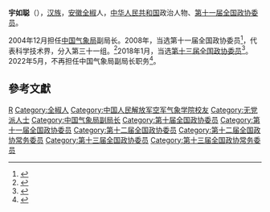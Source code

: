 {{Infobox Officeholder
|name              = 宇如聪
|original_name     = 
|honorific-suffix  = 
|image = 
|imagesize         = 200px
|smallimage        = 
|caption           =
|office2       = [[中国气象局|中国气象局]]副局长
|alongside2 = 沈晓农、矫梅燕、于新文、余勇
|1blankname2 = {{nowrap|局长}}
|1namedata2 = [[秦大河|秦大河]]（2004－2007）<br>[[郑国光|郑国光]]（2007－2016）<br>[[刘雅鸣|刘雅鸣]]（2016－2021）<br>[[庄国泰|庄国泰]]（2021－2022）
|term_start2 = 2004年12月
|term_end2  = 2022年5月
|office1       = {{CPPCC logo}} [[中国人民政治协商会议|中国人民政治协商会议]][[中国人民政治协商会议全国委员会|全国委员会]]<br>[[中国人民政治协商会议全国委员会人口资源环境委员会|人口资源环境委员会]]委员
|term1       = [[中国人民政治协商会议第十二届全国委员会|第十二届全国政协]]<br>[[中国人民政治协商会议第十三届全国委员会|第十三届全国政协]]
|term_start1 = 2013年3月11日
|term_end1 = 
|chairman1=[[俞正声|俞正声]]{{to}}[[汪洋_(1955年)|汪洋]]
|1blankname1 = 主任
|1namedata1 = [[贾治邦|贾治邦]]{{to}}[[李伟_(1953年)|李伟]]
|sex = 男
|民族 = 汉族
|birth_date =  {{Birth date and age|1962|3|6}}
|birth_place   = {{CHN}}[[安徽省|安徽省]][[全椒县|全椒县]]
|nationality       = {{PRC}}
|spouse            = 
|party             = {{Nonp}}
}}
'''宇如聪'''（{{bd|1962年|3月6日||catIdx=Yu宇}}），[[汉族|汉族]]，[[安徽|安徽]][[全椒|全椒]]人，[[中华人民共和国|中华人民共和国]]政治人物、[[第十一届全国政协委员|第十一届全国政协委员]]。

2004年12月担任[[中国气象局|中国气象局]]副局长。2008年，当选第十一届全国政协委员<ref>{{cite news|title=第十一届全国政协委员名单|url=http://www.indaa.com.cn/zt/2009qglh/zxzs/200903/t20090303_127573.html|accessdate=2013-04-09|newspaper=新华社北京1月25日电 中国人民政治协商会议第十一届全国委员会委员名单(共2237人，2008年1月25日政协第十届全国委员会常务委员会第二十次会议通过)|date=2008年1月25日|deadurl=yes|archiveurl=https://web.archive.org/web/20130928014403/http://www.indaa.com.cn/zt/2009qglh/zxzs/200903/t20090303_127573.html|archivedate=2013年9月28日}}</ref>，代表科学技术界，分入第三十一组。<ref>{{cite news|title=全国政协信息-宇如聪|url=http://www.cppcc.gov.cn/CMS/wylibary/showJcwyxtInfoWylibary.action?tabJcwyxt.guid=11W0010100&wytype=wjwy|accessdate=2013-04-11|newspaper=全国政协委员会|archive-date=2016-10-09|archive-url=https://web.archive.org/web/20161009130730/http://www.cppcc.gov.cn/CMS/wylibary/showJcwyxtInfoWylibary.action?tabJcwyxt.guid=11W0010100&wytype=wjwy|dead-url=no}}</ref>2018年1月，当选[[中国人民政治协商会议第十三届全国委员会委员名单|第十三届全国政协委员]]<ref>{{Cite web|url=http://sports.163.com/18/0126/06/D92BRKK400051C89.html|title=中国人民政治协商会议第十三届全国委员会委员名单|accessdate=2018-01-26|last=|work=网易|archive-url=https://web.archive.org/web/20180127143232/http://sports.163.com/18/0126/06/D92BRKK400051C89.html|archive-date=2018-01-27|dead-url=yes}}</ref>。2022年5月，不再担任中国气象局副局长职务<ref>{{Cite web|url=http://district.ce.cn/newarea/sddy/202205/20/t20220520_37600661.shtml|title=毕宝贵任中国气象局党组成员、副局长 宇如聪不再担任副局长职务|publisher=中国经济网|accessdate=2022-05-30|archive-date=2022-05-30|archive-url=https://web.archive.org/web/20220530002053/http://district.ce.cn/newarea/sddy/202205/20/t20220520_37600661.shtml}}</ref>。

==參考文獻==
{{reflist}}

{{DEFAULTSORT:Yu宇}}
[[Category:宇姓|R]]
[[Category:全椒人|Category:全椒人]]
[[Category:中国人民解放军空军气象学院校友|Category:中国人民解放军空军气象学院校友]]
[[Category:无党派人士|Category:无党派人士]]
[[Category:中国气象局副局长|Category:中国气象局副局长]]
[[Category:第十届全国政协委员|Category:第十届全国政协委员]]
[[Category:第十一届全国政协委员|Category:第十一届全国政协委员]]
[[Category:第十二届全国政协委员|Category:第十二届全国政协委员]]
[[Category:第十二届全国政协常务委员|Category:第十二届全国政协常务委员]]
[[Category:第十三届全国政协委员|Category:第十三届全国政协委员]]
[[Category:第十三届全国政协常务委员|Category:第十三届全国政协常务委员]]

{{中国政治人物小作品}}